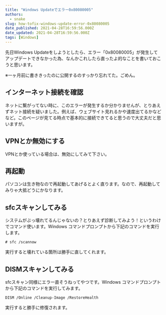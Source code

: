 ```yaml
---
title: "Windows Updateでエラー0x80080005"
authors:
  - snake
slug: how-tofix-windows-update-error-0x80080005
date_published: 2021-04-28T16:59:56.000Z
date_updated: 2021-04-28T16:59:56.000Z
tags: [Windows]
---
```


先日Windows Updateをしようとしたら、エラー「0x80080005」が発生してアップデートできなかった為、なんかこれしたら直ったよ的なことを書いておこうと思います。

※一ヶ月前に書ききったのに公開するのすっかり忘れてた。ごめん。

## インターネット接続を確認

ネットに繋がってない時に、このエラーが発生するか分かりませんが、とりあえずネット接続を疑いました。例えば、ウェブサイト見れるかや速度出てるかなどなど。このページが見てる時点で基本的に接続できてると思うので大丈夫だと思いますが。

## VPNとか無効にする

VPNとか使っている場合は、無効にしてみて下さい。

## 再起動

パソコンは生き物なので再起動してあげるとよく直ります。なので、再起動してみりゃ大抵どうにかなります。

## sfcスキャンしてみる

システムがぶっ壊れてるんじゃないの？とりあえず診断してみよう！というわけでコマンド使います。Windows コマンドプロンプトから下記のコマンドを実行します。

    # sfc /scannow

実行すると壊れている箇所は勝手に直してくれます。

## DISMスキャンしてみる

sfcスキャン同様にエラー直そうねってやつです。Windows コマンドプロンプトから下記のコマンドを実行してみます。

    DISM /Online /Cleanup-Image /RestoreHealth

実行すると勝手に修復されます。
